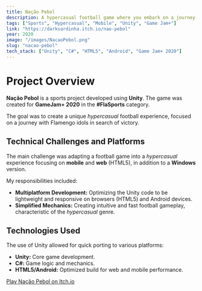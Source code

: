 ```yaml
---
title: Nação Pebol
description: A hypercasual football game where you embark on a journey with Flamengo idols in search of victory.
tags: ["Sports", "Hypercasual", "Mobile", "Unity", "Game Jam+"]
link: "https://darksardinha.itch.io/nao-pebol"
year: 2020
image: "/images/NacaoPebol.png" 
slug: "nacao-pebol"
tech_stack: ["Unity", "C#", "HTML5", "Android", "Game Jam+ 2020"]
---
```


# Project Overview

**Nação Pebol** is a sports project developed using **Unity**. The game was created for **GameJam+ 2020** in the **#FlaSports** category.

The goal was to create a unique *hypercasual* football experience, focused on a journey with Flamengo idols in search of victory.

## Technical Challenges and Platforms

The main challenge was adapting a football game into a *hypercasual* experience focusing on **mobile** and **web** (HTML5), in addition to a **Windows** version.

My responsibilities included:

* **Multiplatform Development:** Optimizing the Unity code to be lightweight and responsive on browsers (HTML5) and Android devices.
* **Simplified Mechanics:** Creating intuitive and fast football gameplay, characteristic of the *hypercasual* genre.

## Technologies Used

The use of Unity allowed for quick porting to various platforms:

* **Unity:** Core game development.
* **C#:** Game logic and mechanics.
* **HTML5/Android:** Optimized build for web and mobile performance.

[Play Nação Pebol on Itch.io](https://darksardinha.itch.io/nao-pebol)